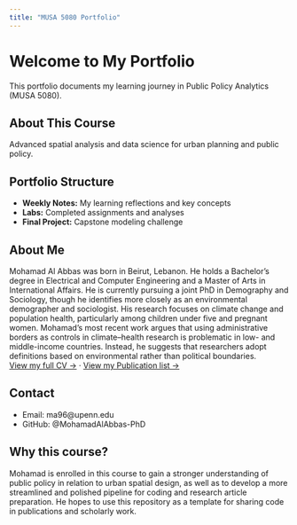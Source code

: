 ```yaml
---
title: "MUSA 5080 Portfolio"
---
```


# Welcome to My Portfolio

This portfolio documents my learning journey in Public Policy Analytics (MUSA 5080).

## About This Course
Advanced spatial analysis and data science for urban planning and public policy.

## Portfolio Structure
- **Weekly Notes:** My learning reflections and key concepts
- **Labs:** Completed assignments and analyses
- **Final Project:** Capstone modeling challenge

## About Me
Mohamad Al Abbas was born in Beirut, Lebanon. He holds a Bachelor’s degree in Electrical and Computer Engineering and a Master of Arts in International Affairs. He is currently pursuing a joint PhD in Demography and Sociology, though he identifies more closely as an environmental demographer and sociologist. His research focuses on climate change and population health, particularly among children under five and pregnant women. Mohamad’s most recent work argues that using administrative borders as controls in climate–health research is problematic in low- and middle-income countries. Instead, he suggests that researchers adopt definitions based on environmental rather than political boundaries.  
[View my full CV →](cv.qmd) · [View my Publication list →](Publications.qmd)

## Contact
- Email: ma96@upenn.edu
- GitHub: @MohamadAlAbbas-PhD

## Why this course?
Mohamad is enrolled in this course to gain a stronger understanding of public policy in relation to urban spatial design, as well as to develop a more streamlined and polished pipeline for coding and research article preparation. He hopes to use this repository as a template for sharing code in publications and scholarly work.